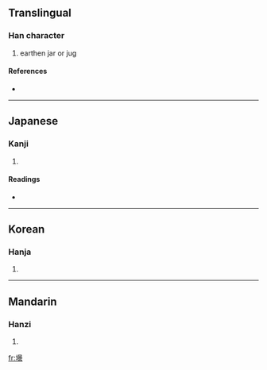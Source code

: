 ==Translingual==

===Han character===
{{Han char|rn=32|rad=土|as=16|sn=19|four=|canj=土日一戈 (GAMI)}}

# earthen jar or jug

====References====
* {{Han ref|kx=0242.010|dkj=05588|dj=0481.250|hdz=10499.130|uh=58DC|ud=22748}}

----

==Japanese==

===Kanji===
{{ja-kanji|grade=|rs=土16}}

# {{defn|Japanese}}

====Readings====
* {{ja-readings|on=[[たん]] (tan), [[どん]] (don)|kun=[[びん]] (bin)}}

----

==Korean==

===Hanja===
{{ko-hanja|hangeul=담|rv=dam|mr=tam}}

# {{defn|Korean}}

----

==Mandarin==

===Hanzi===
{{cmn-hanzi|pin=[[tán]] ([[tan2]])|wg=t'an<sup>2</sup>}}

# {{defn|Mandarin}}

[[fr:壜]]